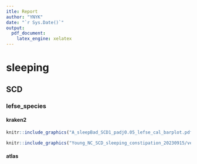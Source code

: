 ```yaml
---
itle: Report
author: "YNYK"
date: "`r Sys.Date()`"
output:
  pdf_document:
    latex_engine: xelatex
---
```

# sleeping

## SCD

### lefse_species

#### kraken2

```r
knitr::include_graphics("A_sleepBad_SCD1_padj0.05_lefse_cal_barplot.pdf")
```

```r
knitr::include_graphics("Young_NC_SCD_sleeping_constipation_20230915/version1/01_Kraken2/output/differential/lefse_abundance_barplot/A_sleepBad_vs_B_sleepGood_***A_sleepBad_as_reference***Species_高质量睡眠_SCD1__lefse_abundance_barplot.pdf")
```

#### atlas

